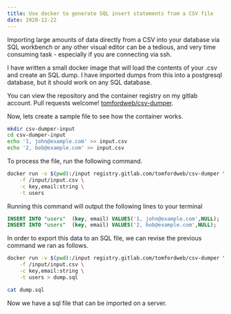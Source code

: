 ```yaml
---
title: Use docker to generate SQL insert statements from a CSV file
date: 2020-12-22
---
```


Importing large amounts of data directly from a CSV into your database via SQL workbench or any other visual editor can be a tedious, and very time consuming task - especially if you are connecting via ssh. 

I have written a small docker image that will load the contents of your .csv and create an SQL dump. I have imported dumps from this into a postgresql database, but it should work on any SQL database.

You can view the repository and the container registry on my gitlab account. Pull requests welcome! [tomfordweb/csv-dumper](https://github.com/tomfordweb/csv-dumper).


Now, lets create a sample file to see how the container works.

```bash
mkdir csv-dumper-input
cd csv-dumper-input
echo '1, john@example.com' >> input.csv
echo '2, bob@example.com' >> input.csv
```

To process the file, run the following command.

```bash
docker run -v $(pwd):/input registry.gitlab.com/tomfordweb/csv-dumper \
    -f /input/input.csv \
    -c key,email:string \
    -t users
```

Running this command will output the following lines to your terminal

```sql
INSERT INTO "users"  (key, email) VALUES('1, john@example.com',NULL);
INSERT INTO "users"  (key, email) VALUES('2, bob@example.com',NULL);
```

In order to export this data to an SQL file, we can revise the previous command we ran as follows.

```bash
docker run -v $(pwd):/input registry.gitlab.com/tomfordweb/csv-dumper \
    -f /input/input.csv \
    -c key,email:string \
    -t users > dump.sql
```

```bash
cat dump.sql
```

Now we have a sql file that can be imported on a server.
